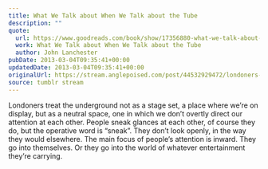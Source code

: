 ```yaml
---
title: What We Talk about When We Talk about the Tube
description: ""
quote:
  url: https://www.goodreads.com/book/show/17356880-what-we-talk-about-when-we-talk-about-the-tube
  work: What We Talk about When We Talk about the Tube
  author: John Lanchester
pubDate: 2013-03-04T09:35:41+00:00
updatedDate: 2013-03-04T09:35:41+00:00
originalUrl: https://stream.anglepoised.com/post/44532929472/londoners-treat-the-underground-not-as-a-stage
source: tumblr stream
---
```


Londoners treat the underground not as a stage set, a place where we&rsquo;re on display, but as a neutral space, one in which we don&rsquo;t overtly direct our attention at each other. People sneak glances at each other, of course they do, but the operative word is &ldquo;sneak&rdquo;. They don&rsquo;t look openly, in the way they would elsewhere. The main focus of people&rsquo;s attention is inward. They go into themselves. Or they go into the world of whatever entertainment they&rsquo;re carrying.
